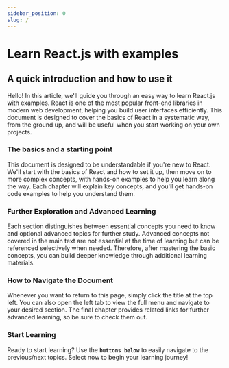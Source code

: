 ```yaml
---
sidebar_position: 0
slug: /
---
```


# Learn React.js with examples

## A quick introduction and how to use it

Hello! In this article, we'll guide you through an easy way to learn React.js with examples. React is one of the most popular front-end libraries in modern web development, helping you build user interfaces efficiently. This document is designed to cover the basics of React in a systematic way, from the ground up, and will be useful when you start working on your own projects.

### The basics and a starting point

This document is designed to be understandable if you're new to React. We'll start with the basics of React and how to set it up, then move on to more complex concepts, with hands-on examples to help you learn along the way. Each chapter will explain key concepts, and you'll get hands-on code examples to help you understand them.

### Further Exploration and Advanced Learning

Each section distinguishes between essential concepts you need to know and optional advanced topics for further study. Advanced concepts not covered in the main text are not essential at the time of learning but can be referenced selectively when needed. Therefore, after mastering the basic concepts, you can build deeper knowledge through additional learning materials.

### How to Navigate the Document

Whenever you want to return to this page, simply click the title at the top left. You can also open the left tab to view the full menu and navigate to your desired section. The final chapter provides related links for further advanced learning, so be sure to check them out.

### Start Learning

Ready to start learning? Use the **`buttons below`** to easily navigate to the previous/next topics. Select now to begin your learning journey!
